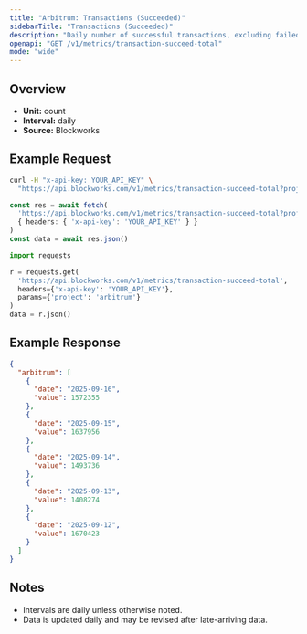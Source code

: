 ```yaml
---
title: "Arbitrum: Transactions (Succeeded)"
sidebarTitle: "Transactions (Succeeded)"
description: "Daily number of successful transactions, excluding failed transactions."
openapi: "GET /v1/metrics/transaction-succeed-total"
mode: "wide"
---
```


## Overview

- **Unit:** count
- **Interval:** daily
- **Source:** Blockworks

## Example Request

<CodeGroup>

```bash cURL
curl -H "x-api-key: YOUR_API_KEY" \
  "https://api.blockworks.com/v1/metrics/transaction-succeed-total?project=arbitrum"
```

```typescript TypeScript
const res = await fetch(
  'https://api.blockworks.com/v1/metrics/transaction-succeed-total?project=arbitrum',
  { headers: { 'x-api-key': 'YOUR_API_KEY' } }
)
const data = await res.json()
```

```python Python
import requests

r = requests.get(
  'https://api.blockworks.com/v1/metrics/transaction-succeed-total',
  headers={'x-api-key': 'YOUR_API_KEY'},
  params={'project': 'arbitrum'}
)
data = r.json()
```

</CodeGroup>

## Example Response

```json
{
  "arbitrum": [
    {
      "date": "2025-09-16",
      "value": 1572355
    },
    {
      "date": "2025-09-15",
      "value": 1637956
    },
    {
      "date": "2025-09-14",
      "value": 1493736
    },
    {
      "date": "2025-09-13",
      "value": 1408274
    },
    {
      "date": "2025-09-12",
      "value": 1670423
    }
  ]
}
```

## Notes
- Intervals are daily unless otherwise noted.
- Data is updated daily and may be revised after late-arriving data.